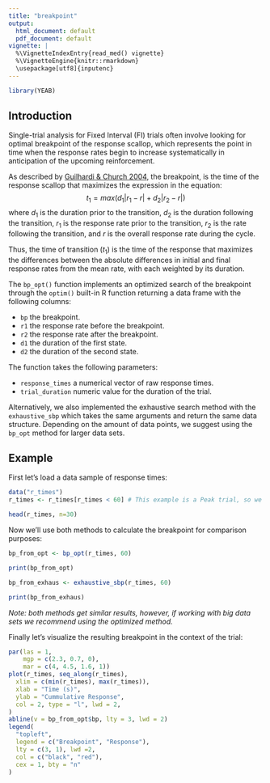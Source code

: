 ```yaml
---
title: "breakpoint"
output:
  html_document: default
  pdf_document: default
vignette: |
  %\VignetteIndexEntry{read_med() vignette} 
  %\VignetteEngine{knitr::rmarkdown} 
  \usepackage[utf8]{inputenc}
---
```


```r
library(YEAB)
```

## Introduction

Single-trial analysis for Fixed Interval (FI) trials often involve looking for optimal breakpoint of the response scallop, which  represents the point in time when the response rates begin to increase systematically in anticipation of the upcoming reinforcement.

As described by [Guilhardi & Church 2004](https://psycnet.apa.org/doi/10.3758/BF03206548), the breakpoint, is the time of the response scallop that maximizes the expression in the equation: $$t_1 = max (d_1|r_1 - r| + d_2|r_2-r|)$$ 
where $d_1$ is the duration prior to the transition, $d_2$ is the duration following the transition, $r_1$ is the response rate prior to the transition, $r_2$ is the rate following the transition, and $r$ is the overall response rate during the cycle.

Thus, the time of transition ($t_1$) is the time of the response that maximizes the differences between the absolute differences in initial and final response rates from the mean rate, with each weighted by its duration.

The `bp_opt()` function implements an optimized search of the breakpoint through the `optim()` built-in R function returning a data frame with the following columns:

- `bp` the breakpoint.
- `r1` the response rate before the breakpoint.
- `r2` the response rate after the breakpoint.
- `d1` the duration of the first state.
- `d2` the duration of the second state.

The function takes the following parameters:

- `response_times` a numerical vector of raw response times.
- `trial_duration` numeric value for the duration of the trial.

Alternatively, we also implemented the exhaustive search method with the `exhaustive_sbp` which takes the same arguments and return the same data structure. Depending on the amount of data points, we suggest using the `bp_opt` method for larger data sets.

## Example

First let's load a data sample of response times:

```r
data("r_times")
r_times <- r_times[r_times < 60] # This example is a Peak trial, so we keep only the responses up to the FI value of 60s.

head(r_times, n=30)
```

Now we'll use both methods to calculate the breakpoint for comparison purposes:

```r
bp_from_opt <- bp_opt(r_times, 60)

print(bp_from_opt)

bp_from_exhaus <- exhaustive_sbp(r_times, 60)

print(bp_from_exhaus)
```

*Note: both methods get similar results, however, if working with big data sets we recommend using the optimized method.*

Finally let's visualize the resulting breakpoint in the context of the trial:

```r
par(las = 1,
    mgp = c(2.3, 0.7, 0),
    mar = c(4, 4.5, 1.6, 1))
plot(r_times, seq_along(r_times),
  xlim = c(min(r_times), max(r_times)),
  xlab = "Time (s)",
  ylab = "Cummulative Response",
  col = 2, type = "l", lwd = 2,
)
abline(v = bp_from_opt$bp, lty = 3, lwd = 2)
legend(
  "topleft",
  legend = c("Breakpoint", "Response"),
  lty = c(3, 1), lwd =2,
  col = c("black", "red"),
  cex = 1, bty = "n"
)
```

